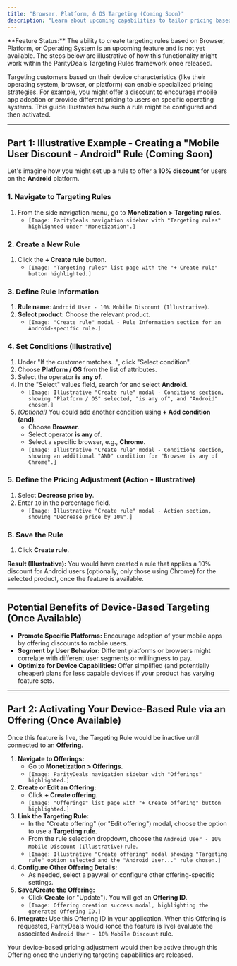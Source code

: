 ```yaml
---
title: "Browser, Platform, & OS Targeting (Coming Soon)"
description: "Learn about upcoming capabilities to tailor pricing based on user's device, operating system, or browser using Targeting Rules and activate them via an Offering."
---
```


<Warning>
  **Feature Status:** The ability to create targeting rules based on Browser, Platform, or Operating System is an upcoming feature and is not yet available. The steps below are illustrative of how this functionality might work within the ParityDeals Targeting Rules framework once released.
</Warning>

Targeting customers based on their device characteristics (like their operating system, browser, or platform) can enable specialized pricing strategies. For example, you might offer a discount to encourage mobile app adoption or provide different pricing to users on specific operating systems. This guide illustrates how such a rule might be configured and then activated.

---

## Part 1: Illustrative Example - Creating a "Mobile User Discount - Android" Rule (Coming Soon)

Let's imagine how you might set up a rule to offer a **10% discount** for users on the **Android** platform.

### 1. Navigate to Targeting Rules
1.  From the side navigation menu, go to **Monetization > Targeting rules**.
    * `[Image: ParityDeals navigation sidebar with "Targeting rules" highlighted under "Monetization".]`

### 2. Create a New Rule
1.  Click the **+ Create rule** button.
    * `[Image: "Targeting rules" list page with the "+ Create rule" button highlighted.]`

### 3. Define Rule Information
1.  **Rule name**: `Android User - 10% Mobile Discount (Illustrative)`.
2.  **Select product**: Choose the relevant product.
    * `[Image: "Create rule" modal - Rule Information section for an Android-specific rule.]`

### 4. Set Conditions (Illustrative)
1.  Under "If the customer matches...", click "Select condition".
2.  Choose **Platform / OS** from the list of attributes.
3.  Select the operator **is any of**.
4.  In the "Select" values field, search for and select **Android**.
    * `[Image: Illustrative "Create rule" modal - Conditions section, showing "Platform / OS" selected, "is any of", and "Android" chosen.]`
5.  *(Optional)* You could add another condition using **+ Add condition (and)**:
    * Choose **Browser**.
    * Select operator **is any of**.
    * Select a specific browser, e.g., **Chrome**.
    * `[Image: Illustrative "Create rule" modal - Conditions section, showing an additional "AND" condition for "Browser is any of Chrome".]`


### 5. Define the Pricing Adjustment (Action - Illustrative)
1.  Select **Decrease price by**.
2.  Enter `10` in the percentage field.
    * `[Image: Illustrative "Create rule" modal - Action section, showing "Decrease price by 10%".]`

### 6. Save the Rule
1.  Click **Create rule**.

**Result (Illustrative):** You would have created a rule that applies a 10% discount for Android users (optionally, only those using Chrome) for the selected product, once the feature is available.

---
## Potential Benefits of Device-Based Targeting (Once Available)

* **Promote Specific Platforms:** Encourage adoption of your mobile apps by offering discounts to mobile users.
* **Segment by User Behavior:** Different platforms or browsers might correlate with different user segments or willingness to pay.
* **Optimize for Device Capabilities:** Offer simplified (and potentially cheaper) plans for less capable devices if your product has varying feature sets.

---

## Part 2: Activating Your Device-Based Rule via an Offering (Once Available)

Once this feature is live, the Targeting Rule would be inactive until connected to an **Offering**.

1.  **Navigate to Offerings:**
    * Go to **Monetization > Offerings**.
    * `[Image: ParityDeals navigation sidebar with "Offerings" highlighted.]`
2.  **Create or Edit an Offering:**
    * Click **+ Create offering**.
    * `[Image: "Offerings" list page with "+ Create offering" button highlighted.]`
3.  **Link the Targeting Rule:**
    * In the "Create offering" (or "Edit offering") modal, choose the option to use a **Targeting rule**.
    * From the rule selection dropdown, choose the `Android User - 10% Mobile Discount (Illustrative)` rule.
    * `[Image: Illustrative "Create offering" modal showing "Targeting rule" option selected and the "Android User..." rule chosen.]`
4.  **Configure Other Offering Details:**
    * As needed, select a paywall or configure other offering-specific settings.
5.  **Save/Create the Offering:**
    * Click **Create** (or "Update"). You will get an **Offering ID**.
    * `[Image: Offering creation success modal, highlighting the generated Offering ID.]`
6.  **Integrate:** Use this Offering ID in your application. When this Offering is requested, ParityDeals would (once the feature is live) evaluate the associated `Android User - 10% Mobile Discount` rule.

Your device-based pricing adjustment would then be active through this Offering once the underlying targeting capabilities are released.